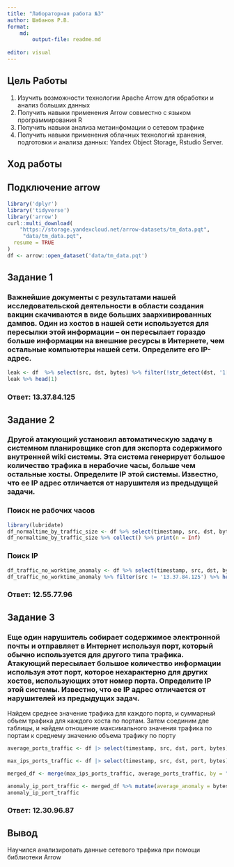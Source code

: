 ```yaml
---
title: "Лабораторная работа №3"
author: Шабанов Р.В.
format:
    md:
        output-file: readme.md
    
editor: visual
---
```


## Цель Работы

1.  Изучить возможности технологии Apache Arrow для обработки и анализ больших данных
2.  Получить навыки применения Arrow совместно с языком программирования R
3.  Получить навыки анализа метаинфомации о сетевом трафике
4.  Получить навыки применения облачных технологий хранения, подготовки и анализа данных: Yandex Object Storage, Rstudio Server.

## Ход работы

## Подключение arrow

```r
library('dplyr')
library('tidyverse')
library('arrow')
curl::multi_download(
    "https://storage.yandexcloud.net/arrow-datasets/tm_data.pqt",
     "data/tm_data.pqt",
  resume = TRUE
)
df <- arrow::open_dataset('data/tm_data.pqt')
```

## Задание 1

### Важнейшие документы с результатами нашей исследовательской деятельности в области создания вакцин скачиваются в виде больших заархивированных дампов. Один из хостов в нашей сети используется для пересылки этой информации – он пересылает гораздо больше информации на внешние ресурсы в Интернете, чем остальные компьютеры нашей сети. Определите его IP-адрес.

```r
leak <- df  %>% select(src, dst, bytes) %>% filter(!str_detect(dst, '1[2-4].*')) %>% group_by(src) %>% summarise(bytes_amount = sum(bytes)) %>% arrange(desc(bytes_amount)) %>% collect()
leak %>% head(1)
```

### Ответ: 13.37.84.125

## Задание 2

### Другой атакующий установил автоматическую задачу в системном планировщике cron для экспорта содержимого внутренней wiki системы. Эта система генерирует большое количество трафика в нерабочие часы, больше чем остальные хосты. Определите IP этой системы. Известно, что ее IP адрес отличается от нарушителя из предыдущей задачи.

### Поиск не рабочих часов

```r
library(lubridate)
df_normaltime_by_traffic_size <- df %>% select(timestamp, src, dst, bytes) %>% filter(!str_detect(dst, '1[2-4].*')) %>% mutate(timestamp = hour(as_datetime(timestamp/1000))) %>% group_by(timestamp) %>% summarize(traffic_size = sum(bytes)) %>% arrange(desc(traffic_size))
df_normaltime_by_traffic_size %>% collect() %>% print(n = Inf)
```

### Поиск IP

```r
df_traffic_no_worktime_anomaly <- df %>% select(timestamp, src, dst, bytes) %>% mutate(timestamp = hour(as_datetime(timestamp/1000))) %>% filter(!str_detect(dst, '1[2-4].*') & timestamp >= 0 & timestamp <= 15)  %>% group_by(src) %>% summarise(bytes_amount = sum(bytes)) %>% arrange(desc(bytes_amount)) %>% collect()
df_traffic_no_worktime_anomaly %>% filter(src != '13.37.84.125') %>% head(1)
```

### Ответ: 12.55.77.96

## Задание 3

### Еще один нарушитель собирает содержимое электронной почты и отправляет в Интернет используя порт, который обычно используется для другого типа трафика. Атакующий пересылает большое количество информации используя этот порт, которое нехарактерно для других хостов, использующих этот номер порта. Определите IP этой системы. Известно, что ее IP адрес отличается от нарушителей из предыдущих задач.

Найдем среднее значение трафика для каждого порта, и суммарный объем трафика для каждого хоста по портам. Затем соединим две таблицы, и найдем отношение максимального значения трафика по портам к среднему значению объема трафику по порту

```r

average_ports_traffic <- df |> select(timestamp, src, dst, port, bytes) %>% filter(!str_detect(dst, '1[2-4].')) %>% group_by(src, port) %>% summarise(bytes_ip_port = sum(bytes)) %>% group_by(port) %>% summarise(average_port_traffic = mean(bytes_ip_port)) %>% arrange(desc(average_port_traffic)) |> collect()

max_ips_ports_traffic <- df |> select(timestamp, src, dst, port, bytes) %>% filter(!str_detect(dst, '1[2-4].')) %>% group_by(src, port) %>% summarise(bytes_ip_port = sum(bytes)) %>% collect() %>% group_by(port) %>% top_n(1, bytes_ip_port) %>% arrange(desc(bytes_ip_port))

merged_df <- merge(max_ips_ports_traffic, average_ports_traffic, by = "port")

anomaly_ip_port_traffic <- merged_df %>% mutate(average_anomaly = bytes_ip_port/average_port_traffic) %>% arrange(desc(average_anomaly)) %>% head(1)
anomaly_ip_port_traffic
```

### Ответ: 12.30.96.87

## Вывод

Научился анализировать данные сетевого трафика при помощи библиотеки Arrow
